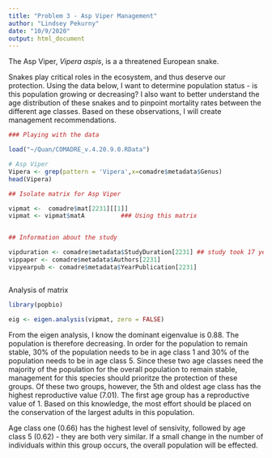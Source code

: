 ```yaml
---
title: "Problem 3 - Asp Viper Management"
author: "Lindsey Pekurny"
date: "10/9/2020"
output: html_document
---
```


The Asp Viper, *Vipera aspis*, is a a threatened European snake.

Snakes play critical roles in the ecosystem, and thus deserve our protection. Using the data below, I want to determine population status - is this population growing or decreasing? I also want to better understand the age distribution of these snakes and to pinpoint mortality rates between the different age classes. Based on these observations, I will create management recommendations.

```r

### Playing with the data

load("~/Quan/COMADRE_v.4.20.9.0.RData")

# Asp Viper
Vipera <- grep(pattern = 'Vipera',x=comadre$metadata$Genus)
head(Vipera)

## Isolate matrix for Asp Viper

vipmat <-  comadre$mat[2231][[1]]
vipmat <- vipmat$matA          ### Using this matrix


## Information about the study

vipduration <- comadre$metadata$StudyDuration[2231] ## study took 17 years
vippaper <- comadre$metadata$Authors[2231]
vipyearpub <- comadre$metadata$YearPublication[2231]



```


Analysis of matrix

``` r

library(popbio)

eig <- eigen.analysis(vipmat, zero = FALSE)

```

From the eigen analysis, I know the dominant eigenvalue is 0.88. The population is therefore decreasing. In order for the population to remain stable, 30% of the population needs to be in age class 1 and 30% of the population needs to be in age class 5. Since these two age classes need the majority of the population for the overall population to remain stable, management for this species should prioritze the protection of these groups. Of these two groups, however, the 5th and oldest age class has the highest reproductive value (7.01). The first age group has a reproductive value of 1. Based on this knowledge, the most effort should be placed on the conservation of the largest adults in this population.

Age class one (0.66) has the highest level of sensivity, followed by age class 5 (0.62) - they are both very similar. If a small change in the number of individuals within this group occurs, the overall population will be effected.